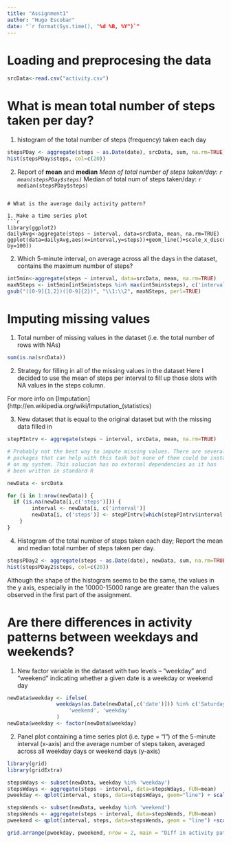 ```yaml
---
title: "Assignment1"
author: "Hugo Escobar"
date: "`r format(Sys.time(), "%d %B, %Y")`"
---
```


# Loading and preprocesing the data

```r
srcData<-read.csv("activity.csv")
```

# What is mean total number of steps taken per day?

1. histogram of the total number of steps (frequency) taken each day
```r
stepsPDay <- aggregate(steps ~ as.Date(date), srcData, sum, na.rm=TRUE)
hist(stepsPDay$steps, col=c(20))
```

2. Report of **mean** and **median**
*Mean of total number of steps taken/day: `r mean(stepsPDay$steps)`
*Median of total num of steps taken/day: `r median(stepsPDay$steps)`
```

# What is the average daily activity pattern?

1. Make a time series plot
```r
library(ggplot2)
dailyAvg<-aggregate(steps ~ interval, data=srcData, mean, na.rm=TRUE)
ggplot(data=dailyAvg,aes(x=interval,y=steps))+geom_line()+scale_x_discrete(breaks=seq(0,2400, by=100))
```

2. Which 5-minute interval, on average across all the days in the dataset, contains the maximum number of steps?
```r
int5min<-aggregate(steps ~ interval, data=srcData, mean, na.rm=TRUE)
maxNSteps <- int5min[int5min$steps %in% max(int5min$steps), c('interval')] 
gsub("([0-9]{1,2})([0-9]{2})", "\\1:\\2", maxNSteps, perl=TRUE)
```

# Imputing missing values

1. Total number of missing values in the dataset (i.e. the total number of rows with NAs)
```r
sum(is.na(srcData))
```

2. Strategy for filling in all of the missing values in the dataset
Here I decided to use the mean of steps per interval to fill up those slots
with NA values in the steps column.

For more info on [Imputation](http://en.wikipedia.org/wiki/Imputation_(statistics)

3. New dataset that is equal to the original dataset but with the missing data filled in
```r
stepPIntrv <- aggregate(steps ~ interval, srcData, mean, na.rm=TRUE)

# Probably not the best way to impute missing values. There are several
# packages that can help with this task but none of them could be installed
# on my system. This solucion has no external dependencies as it has
# been written in standard R

newData <- srcData

for (i in 1:nrow(newData)) {
  if (is.na(newData[i,c('steps')])) {
		interval <- newData[i, c('interval')]
		newData[i, c('steps')] <- stepPIntrv[which(stepPIntrv$interval %in% interval), c('steps')]
	}
}
```

4. Histogram of the total number of steps taken each day; Report the mean and median total number of steps taken per day. 
```r
stepsPDay2 <- aggregate(steps ~ as.Date(date), newData, sum, na.rm=TRUE)
hist(stepsPDay2$steps, col=c(20))
```

Although the shape of the histogram seems to be the same, the values in the y axis,
especially in the 10000-15000 range are greater than the values observed in the first
part of the assignment.

# Are there differences in activity patterns between weekdays and weekends?

1. New factor variable in the dataset with two levels – “weekday” and “weekend” indicating whether a given date is a weekday or weekend day
```r
newData$weekday <- ifelse(
  				weekdays(as.Date(newData[,c('date')])) %in% c('Saturday','Sunday'),
					'weekend', 'weekday'
				)
newData$weekday <- factor(newData$weekday)
```

2. Panel plot containing a time series plot (i.e. type = "l") of the 5-minute interval (x-axis) and the average number of steps taken, averaged across all weekday days or weekend days (y-axis)
```r
library(grid)
library(gridExtra)

stepsWdays <- subset(newData, weekday %in% 'weekday')
stepsWdays <- aggregate(steps ~ interval, data=stepsWdays, FUN=mean)
pweekday <- qplot(interval, steps, data=stepsWdays, geom="line") + scale_x_discrete(breaks=seq(0, 2400, by=100))

stepsWends <- subset(newData, weekday %in% 'weekend')
stepsWends <- aggregate(steps ~ interval, data=stepsWends, FUN=mean)
pweekend <- qplot(interval, steps, data=stepsWends, geom = "line") +scale_x_discrete(breaks=seq(0, 2400, by=100))

grid.arrange(pweekday, pweekend, nrow = 2, main = "Diff in activity patterns: wday vs wkend")
```


